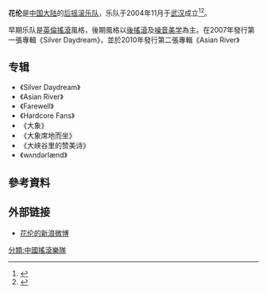 '''花伦'''是[[中国大陆|中国大陆]]的[[后摇滚|后摇滚]][[摇滚乐队|乐队]]，乐队于2004年11月于[[武汉|武汉]]成立<ref>{{Cite web |url=http://ent.sina.com.cn/y/2009-11-09/13572762965.shtml |title=花伦乐队签约摩登天空 将赴上海与MONO同台 |accessdate=2013-10-19 |archive-date=2013-10-20 |archive-url=https://web.archive.org/web/20131020093648/http://ent.sina.com.cn/y/2009-11-09/13572762965.shtml |dead-url=no }}</ref><ref>{{Cite web |url=http://music.yule.sohu.com/20100926/n275274244.shtml |title=2010摩登天空音乐节艺人：花伦乐队 |accessdate=2013-10-19 |archive-date=2013-10-20 |archive-url=https://web.archive.org/web/20131020070019/http://music.yule.sohu.com/20100926/n275274244.shtml |dead-url=no }}</ref>。

早期乐队是[[英倫搖滾|英倫搖滾]]風格，後期風格以[[後搖滾|後搖滾]]及[[噪音美学|噪音美学]]為主。在2007年發行第一張專輯《Silver Daydream》，並於2010年發行第二張專輯《Asian River》

== 专辑 ==
*《Silver Daydream》
*《Asian River》
*《Farewell》
*《Hardcore Fans》
*《大象》
*《大象席地而坐》
*《大峡谷里的赞美诗》
*《wʌndərlænd》

==參考資料==
{{reflist}}

==外部链接==
* [http://weibo.com/britsky/ 花伦的新浪微博] {{Wayback|url=http://weibo.com/britsky/ |date=20131014172147 }}

{{Rock-band-stub}}

[[分類:中國搖滾樂隊|分類:中國搖滾樂隊]]
